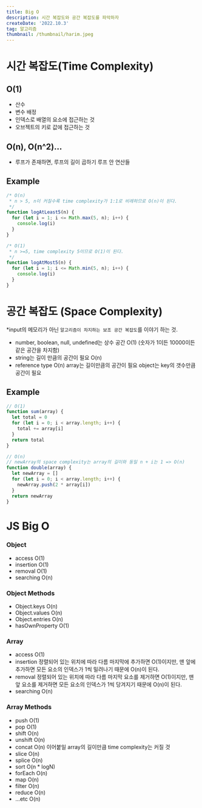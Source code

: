 ```yaml
---
title: Big O
description: 시간 복잡도와 공간 복잡도를 파악하자
createDate: '2022.10.3'
tag: 알고리즘
thumbnail: /thumbnail/harim.jpeg
---
```


# 시간 복잡도(Time Complexity)

## O(1)

- 산수
- 변수 배정
- 인덱스로 배열의 요소에 접근하는 것
- 오브젝트의 키로 값에 접근하는 것

## O(n), O(n^2)…

- 루프가 존재하면, 루프의 길이 곱하기 루프 안 연산들

## Example

```jsx
/* O(n)
 * n > 5, n이 커질수록 time complexity가 1:1로 비례하므로 O(n)이 된다.
 */
function logAtLeast5(n) {
  for (let i = 1; i <= Math.max(5, n); i++) {
    console.log(i)
  }
}
```

```jsx
/* O(1)
 * n >=5, time complexity 5이므로 O(1)이 된다.
 */
function logAtMost5(n) {
  for (let i = 1; i <= Math.min(5, n); i++) {
    console.log(i)
  }
}
```

# 공간 복잡도 (Space Complexity)

\*input의 메모리가 아닌 `알고리즘이 차지하는 보조 공간 복잡도`를 이야기 하는 것.

- number, boolean, null, undefined는 상수 공간 O(1)
  (숫자가 1이든 10000이든 같은 공간을 차지함)
- string는 길이 만큼의 공간이 필요 O(n)
- reference type O(n)
  array는 길이만큼의 공간이 필요
  object는 key의 갯수만큼 공간이 필요

## Example

```jsx
// O(1)
function sum(array) {
  let total = 0
  for (let i = 0; i < array.length; i++) {
    total += array[i]
  }
  return total
}
```

```jsx
// O(n)
// newArray의 space complexity는 array의 길이와 동일 n + i는 1 => O(n)
function double(array) {
  let newArray = []
  for (let i = 0; i < array.length; i++) {
    newArray.push(2 * array[i])
  }
  return newArray
}
```

# JS Big O

### Object

- access O(1)
- insertion O(1)
- removal O(1)
- searching O(n)

### Object Methods

- Object.keys O(n)
- Object.values O(n)
- Object.entries O(n)
- hasOwnProperty O(1)

### Array

- access O(1)
- insertion 정렬되어 있는 위치에 따라 다름
  마지막에 추가하면 O(1)이지만,
  맨 앞에 추가하면 모든 요소의 인덱스가 1씩 밀려나기 때문에 O(n)이 된다.
- removal 정렬되어 있는 위치에 따라 다름
  마지막 요소를 제거하면 O(1)이지만,
  맨 앞 요소를 제거하면 모든 요소의 인덱스가 1씩 당겨지기 때문에 O(n)이 된다.
- searching O(n)

### Array Methods

- push O(1)
- pop O(1)
- shift O(n)
- unshift O(n)
- concat O(n)
  이어붙일 array의 길이만큼 time complexity는 커질 것
- slice O(n)
- splice O(n)
- sort O(n \* logN)
- forEach O(n)
- map O(n)
- filter O(n)
- reduce O(n)
- …etc O(n)
